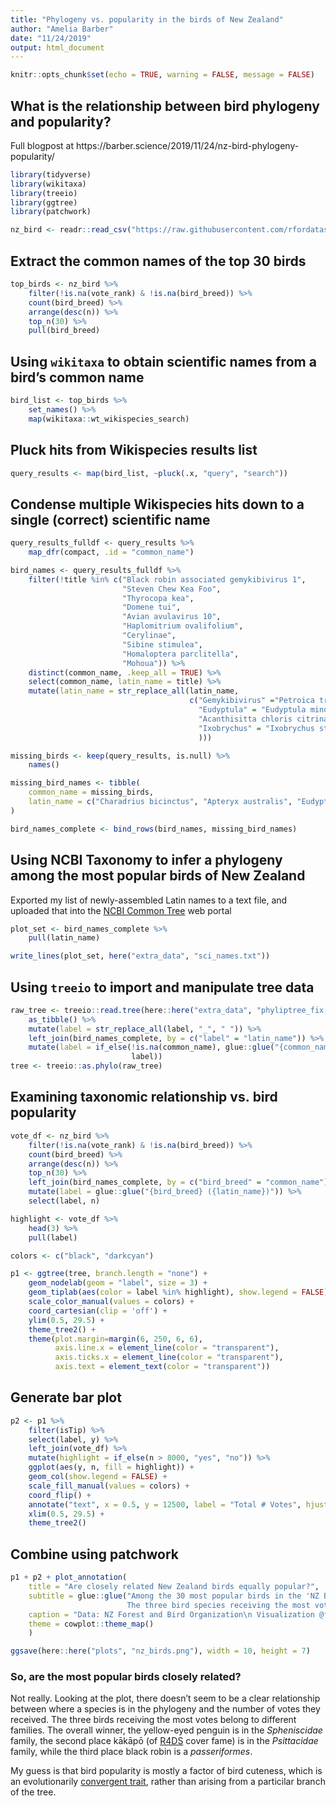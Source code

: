```yaml
---
title: "Phylogeny vs. popularity in the birds of New Zealand"
author: "Amelia Barber"
date: "11/24/2019"
output: html_document
---
```

```r
knitr::opts_chunk$set(echo = TRUE, warning = FALSE, message = FALSE)
```

## What is the relationship between bird phylogeny and popularity?

Full blogpost at https://barber.science/2019/11/24/nz-bird-phylogeny-popularity/

```r
library(tidyverse)
library(wikitaxa)
library(treeio)
library(ggtree)
library(patchwork)
```

```r
nz_bird <- readr::read_csv("https://raw.githubusercontent.com/rfordatascience/tidytuesday/master/data/2019/2019-11-19/nz_bird.csv")
```

## Extract the common names of the top 30 birds

```r
top_birds <- nz_bird %>%
    filter(!is.na(vote_rank) & !is.na(bird_breed)) %>%
    count(bird_breed) %>%
    arrange(desc(n)) %>%
    top_n(30) %>% 
    pull(bird_breed)
```

## Using `wikitaxa` to obtain scientific names from a bird's common name

```r
bird_list <- top_birds %>% 
    set_names() %>% 
    map(wikitaxa::wt_wikispecies_search)
```

## Pluck hits from Wikispecies results list

```r
query_results <- map(bird_list, ~pluck(.x, "query", "search"))
```

## Condense multiple Wikispecies hits down to a single (correct) scientific name

```r
query_results_fulldf <- query_results %>% 
    map_dfr(compact, .id = "common_name")

bird_names <- query_results_fulldf %>% 
    filter(!title %in% c("Black robin associated gemykibivirus 1",
                         "Steven Chew Kea Foo",
                         "Thyrocopa kea",
                         "Domene tui",
                         "Avian avulavirus 10",
                         "Haplomitrium ovalifolium",
                         "Cerylinae",
                         "Sibine stimulea",
                         "Homaloptera parclitella",
                         "Mohoua")) %>% 
    distinct(common_name, .keep_all = TRUE) %>%
    select(common_name, latin_name = title) %>%
    mutate(latin_name = str_replace_all(latin_name, 
                                        c("Gemykibivirus" ="Petroica traversi",
                                          "Eudyptula" = "Eudyptula minor",
                                          "Acanthisitta chloris citrina" = "Acanthisitta chloris",
                                          "Ixobrychus" = "Ixobrychus sturmii"
                                          )))
```

```r
missing_birds <- keep(query_results, is.null) %>% 
    names()
```

```r
missing_bird_names <- tibble(
    common_name = missing_birds,
    latin_name = c("Charadrius bicinctus", "Apteryx australis", "Eudyptes pachyrhynchus")
)
```

```r
bird_names_complete <- bind_rows(bird_names, missing_bird_names)
```

## Using NCBI Taxonomy to infer a phylogeny among the most popular birds of New Zealand

Exported my list of newly-assembled Latin names to a text file, and uploaded that into the [NCBI Common Tree](https://www.ncbi.nlm.nih.gov/Taxonomy/CommonTree/wwwcmt.cgi) web portal

```r
plot_set <- bird_names_complete %>% 
    pull(latin_name)

write_lines(plot_set, here("extra_data", "sci_names.txt"))
```

## Using `treeio` to import and manipulate tree data

```r
raw_tree <- treeio::read.tree(here::here("extra_data", "phyliptree_fix.phy")) %>% 
    as_tibble() %>%
    mutate(label = str_replace_all(label, "_", " ")) %>% 
    left_join(bird_names_complete, by = c("label" = "latin_name")) %>% 
    mutate(label = if_else(!is.na(common_name), glue::glue("{common_name} ({label})"),
                           label))
tree <- treeio::as.phylo(raw_tree)
```

## Examining taxonomic relationship vs. bird popularity

```r
vote_df <- nz_bird %>%
    filter(!is.na(vote_rank) & !is.na(bird_breed)) %>%
    count(bird_breed) %>%
    arrange(desc(n)) %>%
    top_n(30) %>% 
    left_join(bird_names_complete, by = c("bird_breed" = "common_name")) %>% 
    mutate(label = glue::glue("{bird_breed} ({latin_name})")) %>% 
    select(label, n)
```

```r
highlight <- vote_df %>% 
    head(3) %>% 
    pull(label)

colors <- c("black", "darkcyan")

p1 <- ggtree(tree, branch.length = "none") +
    geom_nodelab(geom = "label", size = 3) +
    geom_tiplab(aes(color = label %in% highlight), show.legend = FALSE) +
    scale_color_manual(values = colors) +
    coord_cartesian(clip = 'off') +
    ylim(0.5, 29.5) +
    theme_tree2() +
    theme(plot.margin=margin(6, 250, 6, 6),
          axis.line.x = element_line(color = "transparent"),
          axis.ticks.x = element_line(color = "transparent"),
          axis.text = element_text(color = "transparent"))

```

## Generate bar plot

```r
p2 <- p1 %>% 
    filter(isTip) %>% 
    select(label, y) %>%
    left_join(vote_df) %>%
    mutate(highlight = if_else(n > 8000, "yes", "no")) %>% 
    ggplot(aes(y, n, fill = highlight)) + 
    geom_col(show.legend = FALSE) + 
    scale_fill_manual(values = colors) +
    coord_flip() +
    annotate("text", x = 0.5, y = 12500, label = "Total # Votes", hjust = 1) +
    xlim(0.5, 29.5) +
    theme_tree2()
```

## Combine using patchwork

```r
p1 + p2 + plot_annotation(
    title = "Are closely related New Zealand birds equally popular?",
    subtitle = glue::glue("Among the 30 most popular birds in the 'NZ Bird of the Year competition'
                          The three bird species receiving the most votes are highlighted in teal."),
    caption = "Data: NZ Forest and Bird Organization\n Visualization @frau_dr_barber",
    theme = cowplot::theme_map()
    )

ggsave(here::here("plots", "nz_birds.png"), width = 10, height = 7)
```

### So, are the most popular birds closely related?

Not really. Looking at the plot, there doesn't seem to be a clear relationship between where a species is in the phylogeny and the number of votes they received. The three birds receiving the most votes belong to different families. The overall winner, the yellow-eyed penguin is in the _Spheniscidae_ family, the second place kākāpō (of [R4DS](https://r4ds.had.co.nz/) cover fame) is in the _Psittacidae_ family, while the third place black robin is a _passeriformes_.

My guess is that bird popularity is mostly a factor of bird cuteness, which is an evolutionarily [convergent trait](https://en.wikipedia.org/wiki/Convergent_evolution), rather than arising from a particilar branch of the tree.
